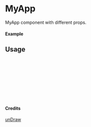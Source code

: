 
<Meta of={MyApp} title="unDraw/MyApp" />

# MyApp

MyApp component with different props.

#### Example

<Canvas of={MyApp.Primary} />

## Usage

```ts
import { MyApp } from "yadl-ui";

const Example = () => {
  return (
      <MyApp />
  );
};

export default Example;
```

#### Credits
[unDraw](https://undraw.co/illustrations)
